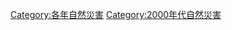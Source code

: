 {{Commons category|2003 natural disasters}}
{{Natural disasters by year|m=2|c=0|d=0|y=3}}

[[Category:各年自然災害|Category:各年自然災害]]
[[Category:2000年代自然災害|Category:2000年代自然災害]]